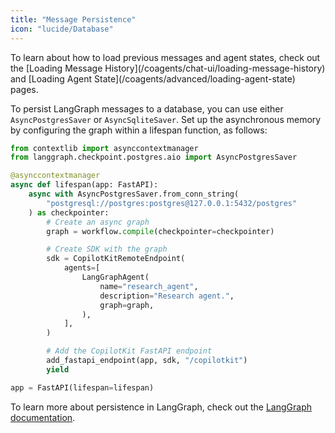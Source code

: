 ```yaml
---
title: "Message Persistence"
icon: "lucide/Database"
---
```


<Callout>
  To learn about how to load previous messages and agent states, check out the [Loading Message History](/coagents/chat-ui/loading-message-history) and [Loading Agent State](/coagents/advanced/loading-agent-state) pages.
</Callout>

To persist LangGraph messages to a database, you can use either `AsyncPostgresSaver` or `AsyncSqliteSaver`. Set up the asynchronous memory by configuring the graph within a lifespan function, as follows:

```python
from contextlib import asynccontextmanager
from langgraph.checkpoint.postgres.aio import AsyncPostgresSaver

@asynccontextmanager
async def lifespan(app: FastAPI):
    async with AsyncPostgresSaver.from_conn_string(
        "postgresql://postgres:postgres@127.0.0.1:5432/postgres"
    ) as checkpointer:
        # Create an async graph
        graph = workflow.compile(checkpointer=checkpointer)

        # Create SDK with the graph
        sdk = CopilotKitRemoteEndpoint(
            agents=[
                LangGraphAgent(
                    name="research_agent",
                    description="Research agent.",
                    graph=graph,
                ),
            ],
        )

        # Add the CopilotKit FastAPI endpoint
        add_fastapi_endpoint(app, sdk, "/copilotkit")
        yield

app = FastAPI(lifespan=lifespan)
```

To learn more about persistence in LangGraph, check out the [LangGraph documentation](https://langchain-ai.github.io/langgraph/how-tos/#persistence).